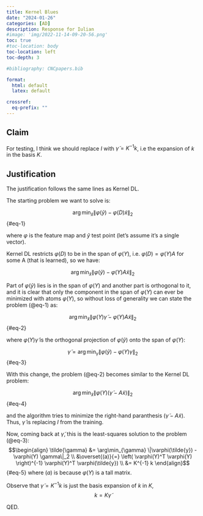 ```yaml
---
title: Kernel Blues
date: "2024-01-26"
categories: [AD]
description: Response for Iulian
#image: 'img/2022-11-14-09-20-56.png'
toc: true
#toc-location: body
toc-location: left
toc-depth: 3

#bibliography: CNCpapers.bib

format:
  html: default
  latex: default

crossref:
  eq-prefix: ""
---
```


## Claim

For testing, I think we should replace $I$ with
$\tilde{\gamma} = K^{-1} k$, i.e the expansion of $k$ in the basis $K$.

## Justification

The justification follows the same lines as Kernel DL.

The starting problem we want to solve is:

$$\arg\min_{\tilde{x}} \|\varphi(\tilde{y}) - \varphi(D) \tilde{x}\|_2$${#eq-1}

where $\varphi$ is the feature map and $\tilde{y}$ test point
(let's assume it's a single vector).

Kernel DL restricts $\varphi(D)$ to be in the span of $\varphi(Y)$,
i.e. $\varphi(D) = \varphi(Y) A$ for some A (that is learned), so we have:

$$\arg\min_{\tilde{x}} \|\varphi(\tilde{y}) - \varphi(Y) A \tilde{x}\|_2$$

Part of $\varphi(\tilde{y})$ lies is in the span of $\varphi(Y)$ and
another part is orthogonal to it, and it is clear that only the
component in the span of $\varphi(Y)$ can ever be minimized with atoms $\varphi(Y)$,
so without loss of generality we can state the problem (@eq-1) as:

$$\arg\min_{\tilde{x}} \|\varphi(Y) \tilde{\gamma} - \varphi(Y) A \tilde{x}\|_2$${#eq-2}

where $\varphi(Y)\tilde{\gamma}$ is the orthogonal projection
of $\varphi(\tilde{y})$ onto the span of $\varphi(Y)$:

$$\tilde{\gamma} = \arg\min_{\gamma} \|\varphi(\tilde{y}) - \varphi(Y) \gamma\|_2$${#eq-3}

With this change, the problem (@eq-2) becomes similar to the Kernel DL problem:

$$\arg\min_{\tilde{x}} \|\varphi(Y) \left( \tilde{\gamma} - A \tilde{x} \right) \|_2$${#eq-4}

and the algorithm tries to minimize the right-hand paranthesis $(\tilde{\gamma} - A \tilde{x})$.
Thus, $\tilde{\gamma}$ is replacing $I$ from the training.

Now, coming back at $\tilde{\gamma}$, this is the least-squares solution
to the problem (@eq-3):
$$\begin{align}
\tilde{\gamma} &= \arg\min_{\gamma} \|\varphi(\tilde{y}) - \varphi(Y) \gamma\|_2 \\
&\overset{(a)}{=} \left( \varphi(Y)^T \varphi(Y) \right)^{-1} \varphi(Y)^T \varphi(\tilde{y}) \\
&= K^{-1} k
\end{align}$${#eq-5}
where $(a)$ is because $\varphi(Y)$ is a tall matrix.

Observe that $\tilde{\gamma}= K^{-1} k$ is just the basis expansion of $k$ in $K$,
$$k = K \tilde{\gamma}$$

QED.
